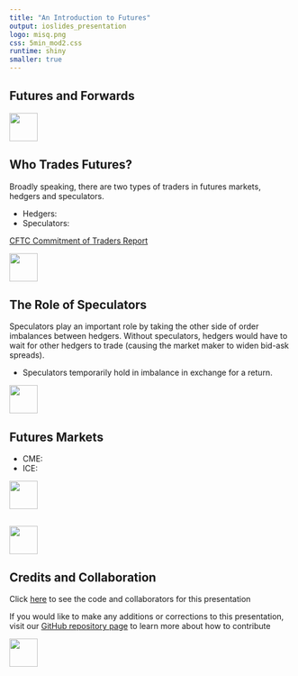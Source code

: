 ```yaml
---
title: "An Introduction to Futures"
output: ioslides_presentation
logo: misq.png
css: 5min_mod2.css
runtime: shiny
smaller: true
---
```


## Futures and Forwards



<div class="MIfooter"><img src="mi.png" style="height:50px;"></div> 

## Who Trades Futures?

Broadly speaking, there are two types of traders in futures markets, hedgers and speculators.

-  Hedgers:
-  Speculators:


[CFTC Commitment of Traders Report](http://www.cftc.gov/Marketreports/CommitmentsofTraders/index.htm)

<div class="MIfooter"><img src="mi.png" style="height:50px;"></div> 

## The Role of Speculators

Speculators play an important role by taking the other side of order imbalances between hedgers. Without speculators, hedgers would have to wait for other hedgers to trade (causing the market maker to widen bid-ask spreads).  

-  Speculators temporarily hold in imbalance in exchange for a return. 

<div class="MIfooter"><img src="mi.png" style="height:50px;"></div> 

## Futures Markets

- CME:
- ICE: 

<div class="MIfooter"><img src="mi.png" style="height:50px;"></div> 


##

<!-- interactive app: pull and plot futures data -->

<div class="MIfooter"><img src="mi.png" style="height:50px;"></div> 

## Credits and Collaboration

Click [here](https://github.com/FinancialMarkets/5MinuteFinance/blob/master/Commodities/nat_gas_markets/nat_gas_markets.Rmd) to see the code and collaborators for this presentation

If you would like to make any additions or corrections to this presentation, visit our [GitHub repository page](https://github.com/FinancialMarkets/5MinuteFinance#how-to-contribute) to learn more about how to contribute

<div class="MIfooter"><img src="mi.png" style="height:50px;"></div> 

